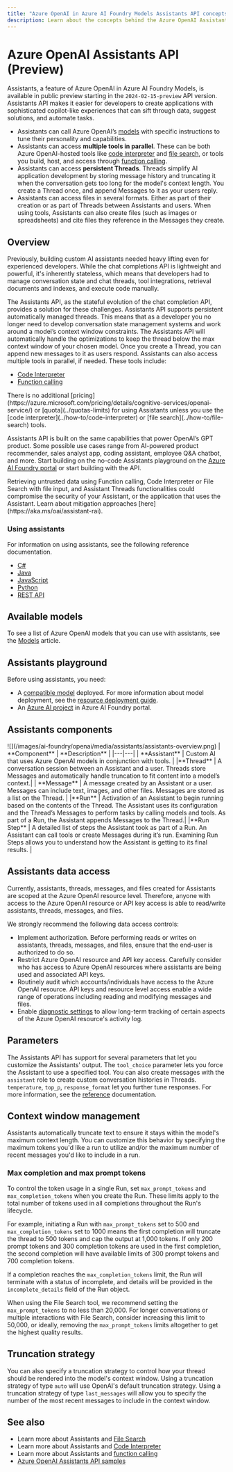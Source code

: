 ```yaml
---
title: "Azure OpenAI in Azure AI Foundry Models Assistants API concepts"
description: Learn about the concepts behind the Azure OpenAI Assistants API.
---
```


# Azure OpenAI Assistants API (Preview)


<AgentService />

Assistants, a feature of Azure OpenAI in Azure AI Foundry Models, is available in public preview starting in the `2024-02-15-preview` API version. Assistants API makes it easier for developers to create applications with sophisticated copilot-like experiences that can sift through data, suggest solutions, and automate tasks.

* Assistants can call Azure OpenAI’s [models](../concepts/models) with specific instructions to tune their personality and capabilities.
* Assistants can access **multiple tools in parallel**. These can be both Azure OpenAI-hosted tools like [code interpreter](../how-to/code-interpreter) and [file search](../how-to/file-search), or tools you build, host, and access through [function calling](../how-to/function-calling).
* Assistants can access **persistent Threads**. Threads simplify AI application development by storing message history and truncating it when the conversation gets too long for the model's context length. You create a Thread once, and append Messages to it as your users reply.
* Assistants can access files in several formats. Either as part of their creation or as part of Threads between Assistants and users. When using tools, Assistants can also create files (such as images or spreadsheets) and cite files they reference in the Messages they create.

## Overview

Previously, building custom AI assistants needed heavy lifting even for experienced developers. While the chat completions API is lightweight and powerful, it's inherently stateless, which means that developers had to manage conversation state and chat threads, tool integrations, retrieval documents and indexes, and execute code manually.

The Assistants API, as the stateful evolution of the chat completion API, provides a solution for these challenges.
Assistants API supports persistent automatically managed threads. This means that as a developer you no longer need to develop conversation state management systems and work around a model’s context window constraints. The Assistants API will automatically handle the optimizations to keep the thread below the max context window of your chosen model. Once you create a Thread, you can append new messages to it as users respond. Assistants can also access multiple tools in parallel, if needed. These tools include:

- [Code Interpreter](../how-to/code-interpreter)
- [Function calling](../how-to/assistant-functions)

<Tip>
There is no additional [pricing](https://azure.microsoft.com/pricing/details/cognitive-services/openai-service/) or [quota](../quotas-limits) for using Assistants unless you use the [code interpreter](../how-to/code-interpreter) or [file search](../how-to/file-search) tools.
</Tip>

Assistants API is built on the same capabilities that power OpenAI’s GPT product. Some possible use cases range from AI-powered product recommender, sales analyst app, coding assistant, employee Q&A chatbot, and more. Start building on the no-code Assistants playground on the [Azure AI Foundry portal](https://ai.azure.com/?cid=learnDocs) or start building with the API.

<Info>
Retrieving untrusted data using Function calling, Code Interpreter or File Search with file input, and Assistant Threads functionalities could compromise the security of your Assistant, or the application that uses the Assistant. Learn about mitigation approaches [here](https://aka.ms/oai/assistant-rai).
</Info>

### Using assistants

For information on using assistants, see the following reference documentation. 
* [C#](/dotnet/api/overview/azure/ai.openai.assistants-readme?context=%2Fazure%2Fai-services%2Fopenai%2Fcontext%2Fcontext)
* [Java](/java/api/overview/azure/ai-openai-assistants-readme?context=%2Fazure%2Fai-services%2Fopenai%2Fcontext%2Fcontext)
* [JavaScript](../how-to/migration-javascript.md?tabs=javascript-new#assistants)
* [Python](https://platform.openai.com/docs/api-reference/assistants)
* [REST API](../reference-preview.md#list---assistants)

## Available models

To see a list of Azure OpenAI models that you can use with assistants, see the [Models](./models.md#assistants-preview) article.

## Assistants playground

Before using assistants, you need:

- A [compatible model](../concepts/models.md#assistants-preview) deployed. For more information about model deployment, see the [resource deployment guide](../how-to/create-resource).
- An [Azure AI project](../../../ai-foundry/how-to/create-projects) in Azure AI Foundry portal.

## Assistants components

<Frame>
    ![](/images/ai-foundry/openai/media/assistants/assistants-overview.png)
</Frame>
| **Component** | **Description** |
|---|---|
| **Assistant** | Custom AI that uses Azure OpenAI models in conjunction with tools. |
|**Thread** | A conversation session between an Assistant and a user. Threads store Messages and automatically handle truncation to fit content into a model’s context.|
| **Message** | A message created by an Assistant or a user. Messages can include text, images, and other files. Messages are stored as a list on the Thread. |
|**Run** | Activation of an Assistant to begin running based on the contents of the Thread. The Assistant uses its configuration and the Thread’s Messages to perform tasks by calling models and tools. As part of a Run, the Assistant appends Messages to the Thread.|
|**Run Step** | A detailed list of steps the Assistant took as part of a Run. An Assistant can call tools or create Messages during it’s run. Examining Run Steps allows you to understand how the Assistant is getting to its final results. |

## Assistants data access

Currently, assistants, threads, messages, and files created for Assistants are scoped at the Azure OpenAI resource level. Therefore, anyone with access to the Azure OpenAI resource or API key access is able to read/write assistants, threads, messages, and files.

We strongly recommend the following data access controls:

- Implement authorization. Before performing reads or writes on assistants, threads, messages, and files, ensure that the end-user is authorized to do so.
- Restrict Azure OpenAI resource and API key access. Carefully consider who has access to Azure OpenAI resources where assistants are being used and associated API keys.
- Routinely audit which accounts/individuals have access to the Azure OpenAI resource. API keys and resource level access enable a wide range of operations including reading and modifying messages and files.
- Enable [diagnostic settings](../how-to/monitor-openai.md#configure-diagnostic-settings) to allow long-term tracking of certain aspects of the Azure OpenAI resource's activity log.

## Parameters

The Assistants API has support for several parameters that let you customize the Assistants' output. The `tool_choice` parameter lets you force the Assistant to use a specified tool. You can also create messages with the `assistant` role to create custom conversation histories in Threads. `temperature`, `top_p`, `response_format` let you further tune responses. For more information, see the [reference](../reference-preview.md#list---assistants) documentation.

## Context window management

Assistants automatically truncate text to ensure it stays within the model's maximum context length. You can customize this behavior by specifying the maximum tokens you'd like a run to utilize and/or the maximum number of recent messages you'd like to include in a run.

### Max completion and max prompt tokens

To control the token usage in a single Run, set `max_prompt_tokens` and `max_completion_tokens` when you create the Run. These limits apply to the total number of tokens used in all completions throughout the Run's lifecycle.

For example, initiating a Run with `max_prompt_tokens` set to 500 and `max_completion_tokens` set to 1000 means the first completion will truncate the thread to 500 tokens and cap the output at 1,000 tokens. If only 200 prompt tokens and 300 completion tokens are used in the first completion, the second completion will have available limits of 300 prompt tokens and 700 completion tokens.

If a completion reaches the `max_completion_tokens` limit, the Run will terminate with a status of incomplete, and details will be provided in the `incomplete_details` field of the Run object.

When using the File Search tool, we recommend setting the `max_prompt_tokens` to no less than 20,000. For longer conversations or multiple interactions with File Search, consider increasing this limit to 50,000, or ideally, removing the `max_prompt_tokens` limits altogether to get the highest quality results.

## Truncation strategy

You can also specify a truncation strategy to control how your thread should be rendered into the model's context window. Using a truncation strategy of type `auto` will use OpenAI's default truncation strategy. Using a truncation strategy of type `last_messages` will allow you to specify the number of the most recent messages to include in the context window.

## See also
* Learn more about Assistants and [File Search](../how-to/file-search)
* Learn more about Assistants and [Code Interpreter](../how-to/code-interpreter)
* Learn more about Assistants and [function calling](../how-to/assistant-functions)
* [Azure OpenAI Assistants API samples](https://github.com/Azure-Samples/azureai-samples/tree/main/scenarios/Assistants)
